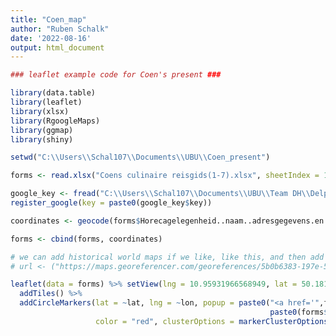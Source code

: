 ---
title: "Coen_map"
author: "Ruben Schalk"
date: '2022-08-16'
output: html_document
---


```{r message=FALSE, warning=FALSE, echo=FALSE}
### leaflet example code for Coen's present ###

library(data.table)
library(leaflet)
library(xlsx)
library(RgoogleMaps)
library(ggmap)
library(shiny)

setwd("C:\\Users\\Schal107\\Documents\\UBU\\Coen_present")

forms <- read.xlsx("Coens culinaire reisgids(1-7).xlsx", sheetIndex = 1)

google_key <- fread("C:\\Users\\Schal107\\Documents\\UBU\\Team DH\\Delpher\\google_key.txt")
register_google(key = paste0(google_key$key))

coordinates <- geocode(forms$Horecagelegenheid..naam..adresgegevens.en.website....)

forms <- cbind(forms, coordinates)

# we can add historical world maps if we like, like this, and then add the url inside addTiles:
# url <- ("https://maps.georeferencer.com/georeferences/5b0b6383-197e-5c57-a5a1-ec88d9b09154/2020-01-17T14:02:54.945310Z/map/{z}/{x}/{y}.png?key=ebGMmpORFAU1M65ypiIz")

leaflet(data = forms) %>% setView(lng = 10.95931966568949, lat = 50.1812298717116, zoom = 4) %>%
  addTiles() %>%
  addCircleMarkers(lat = ~lat, lng = ~lon, popup = paste0("<a href='",forms$link,"'>",
                                                          paste0(forms$Naam...,": ",forms$Dit.gerecht.zou.je.echt.eens.moeten.proberen..),"</a>"), 
                   color = "red", clusterOptions = markerClusterOptions())
```



